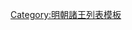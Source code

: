 {{ming|title=明朝靖江国諸王|ed=靖江國|head=[[洪武]]三年（[[1370年]]）封。洪武九年（[[1376年]]）就藩桂林。|
{{ming/title|郡王}}
{{ming/list|靖江王|[[朱守謙]]|朱文正、嫡一子|[[1370年]]－[[1380年]]、[[1387年]]|洪武三年封。洪武九年就藩桂林。洪武十三年廢為庶人，洪武二十年復爵，隨廢，錮京師。洪武二十五年卒。}}
{{ming/list|靖江悼僖王|[[朱贊儀]]|朱守謙、嫡一子|[[1400年]]、[[1403年]]－[[1408年]]|建文二年襲封，因靖難之役於永樂元年復藩，六年薨。}}
{{ming/list|靖江莊簡王|[[朱佐敬]]|朱贊儀、庶一子|[[1411年]]－[[1469年]]|永樂九年襲封，成化五年薨。}}
{{ming/list|靖江懷順王|[[朱相承]]|朱佐敬、嫡一子|追封|天順元年卒。成化七年追封。}}
{{ming/list|靖江昭和王|[[朱規裕]]|朱相承、嫡一子|[[1471年]]－[[1489年]]|成化七年襲封，弘治二年薨。}}
{{ming/list|靖江端懿王|[[朱約麒]]|朱規裕、嫡一子|[[1490年]]－[[1516年]]|弘治三年襲封，正德十一年薨。}}
{{ming/list|靖江安肅王|[[朱經扶]]|朱約麒、嫡一子|[[1518年]]－[[1525年]]|正德十三年襲封，嘉靖五年薨。}}
{{ming/list|靖江恭惠王|[[朱邦薴]]|朱經扶、庶一子|[[1527年]]－[[1572年]]|嘉靖六年襲封，隆慶六年薨。}}
{{ming/list|靖江康僖王|[[朱任昌]]|朱邦薴、庶一子|[[1575年]]－[[1582年]]|萬曆三年襲封，十年薨。}}
{{ming/list|靖江溫裕王|[[朱履焘]]|朱任昌、庶一子|[[1585年]]－[[1590年]]|萬曆十三年襲封，十八年薨。無子。}}
{{ming/list|靖江憲定王|[[朱任晟]]|朱邦薴、庶二子|[[1592年]]－[[1609年]]|初封輔國將軍。萬曆二十年進封，三十七年薨。}}
{{ming/list|靖江榮穆王|[[朱履祜]]|朱任晟、嫡二子|[[1612年]]－[[1635年]]|萬曆四十年襲封，崇禎八年薨。}}
{{ming/list|靖江王|[[朱亨嘉]]|朱履祜、嫡一子|[[1638年]]－[[1646年]]|崇禎十一年襲封。隆武元年自稱監國，隆武二年四月被隆武帝所部俘获，废为庶人，安置连江，旋縊殺。}}
{{ming/list|靖江王|[[朱亨歅]]|[[朱履祥]]、嫡长子|[[1646年]]－[[1650年]]|初封輔國將軍，南明隆武二年襲封，永曆四年，清軍陷桂林，自縊。追封为靖王，子朱若春追封靖江王}}
}}<noinclude>
[[Category:明朝諸王列表模板]]
</noinclude>